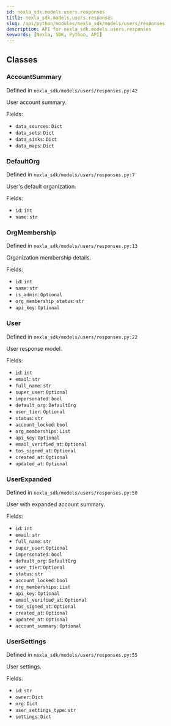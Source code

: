 ```yaml
---
id: nexla_sdk.models.users.responses
title: nexla_sdk.models.users.responses
slug: /api/python/modules/nexla_sdk/models/users/responses
description: API for nexla_sdk.models.users.responses
keywords: [Nexla, SDK, Python, API]
---
```


## Classes

### AccountSummary

Defined in `nexla_sdk/models/users/responses.py:42`

User account summary.

Fields:

- `data_sources`: `Dict`
- `data_sets`: `Dict`
- `data_sinks`: `Dict`
- `data_maps`: `Dict`

### DefaultOrg

Defined in `nexla_sdk/models/users/responses.py:7`

User's default organization.

Fields:

- `id`: `int`
- `name`: `str`

### OrgMembership

Defined in `nexla_sdk/models/users/responses.py:13`

Organization membership details.

Fields:

- `id`: `int`
- `name`: `str`
- `is_admin`: `Optional`
- `org_membership_status`: `str`
- `api_key`: `Optional`

### User

Defined in `nexla_sdk/models/users/responses.py:22`

User response model.

Fields:

- `id`: `int`
- `email`: `str`
- `full_name`: `str`
- `super_user`: `Optional`
- `impersonated`: `bool`
- `default_org`: `DefaultOrg`
- `user_tier`: `Optional`
- `status`: `str`
- `account_locked`: `bool`
- `org_memberships`: `List`
- `api_key`: `Optional`
- `email_verified_at`: `Optional`
- `tos_signed_at`: `Optional`
- `created_at`: `Optional`
- `updated_at`: `Optional`

### UserExpanded

Defined in `nexla_sdk/models/users/responses.py:50`

User with expanded account summary.

Fields:

- `id`: `int`
- `email`: `str`
- `full_name`: `str`
- `super_user`: `Optional`
- `impersonated`: `bool`
- `default_org`: `DefaultOrg`
- `user_tier`: `Optional`
- `status`: `str`
- `account_locked`: `bool`
- `org_memberships`: `List`
- `api_key`: `Optional`
- `email_verified_at`: `Optional`
- `tos_signed_at`: `Optional`
- `created_at`: `Optional`
- `updated_at`: `Optional`
- `account_summary`: `Optional`

### UserSettings

Defined in `nexla_sdk/models/users/responses.py:55`

User settings.

Fields:

- `id`: `str`
- `owner`: `Dict`
- `org`: `Dict`
- `user_settings_type`: `str`
- `settings`: `Dict`

